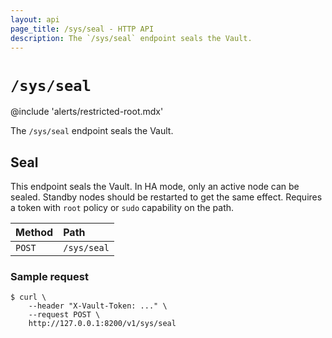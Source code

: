 ```yaml
---
layout: api
page_title: /sys/seal - HTTP API
description: The `/sys/seal` endpoint seals the Vault.
---
```


# `/sys/seal`

@include 'alerts/restricted-root.mdx'

The `/sys/seal` endpoint seals the Vault.

## Seal

This endpoint seals the Vault. In HA mode, only an active node can be sealed.
Standby nodes should be restarted to get the same effect. Requires a token with
`root` policy or `sudo` capability on the path.

| Method | Path        |
| :----- | :---------- |
| `POST` | `/sys/seal` |

### Sample request

```shell-session
$ curl \
    --header "X-Vault-Token: ..." \
    --request POST \
    http://127.0.0.1:8200/v1/sys/seal
```
